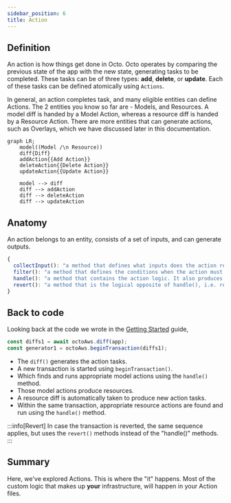 ```yaml
---
sidebar_position: 6
title: Action
---
```


## Definition
An action is how things get done in Octo.
Octo operates by comparing the previous state of the app with the new state, generating tasks to be completed.
These tasks can be of three types: **add**, **delete**, or **update**.
Each of these tasks can be defined atomically using `Actions`.

In general, an action completes task, and many eligible entities can define Actions.
The 2 entities you know so far are - Models, and Resources.
A model diff is handed by a Model Action, whereas a resource diff is handed by a Resource Action.
There are more entities that can generate actions, such as Overlays, which we have discussed later in this documentation.

```mermaid
graph LR;
    model((Model /\n Resource))
    diff{Diff}
    addAction{{Add Action}}
    deleteAction{{Delete Action}}
    updateAction{{Update Action}}

    model --> diff
    diff --> addAction
    diff --> deleteAction
    diff --> updateAction
```

## Anatomy
An action belongs to an entity, consists of a set of inputs, and can generate outputs.

```js title="Action Schema"
{
  collectInput(): "a method that defines what inputs does the action rely upon.",
  filter(): "a method that defines the conditions when the action must run.",
  handle(): "a method that contains the action logic. It also produces outputs.",
  revert(): "a method that is the logical opposite of handle(), i.e. reverts the actions performed to its previous state."
}
```

## Back to code
Looking back at the code we wrote in the [Getting Started](/docs/getting-started/hello-world.mdx) guide,
```js
const diffs1 = await octoAws.diff(app);
const generator1 = octoAws.beginTransaction(diffs1);
```
* The `diff()` generates the action tasks.
* A new transaction is started using `beginTransaction()`.
* Which finds and runs appropriate model actions using the `handle()` method.
* Those model actions produce resources.
* A resource diff is automatically taken to produce new action tasks.
* Within the same transaction, appropriate resource actions are found and run using the `handle()` method.

:::info[Revert]
In case the transaction is reverted, the same sequence applies,
but uses the `revert()` methods instead of the "handle()" methods.
:::

## Summary
Here, we've explored Actions. This is where the "it" happens.
Most of the custom logic that makes up **your** infrastructure, will happen in your Action files.
